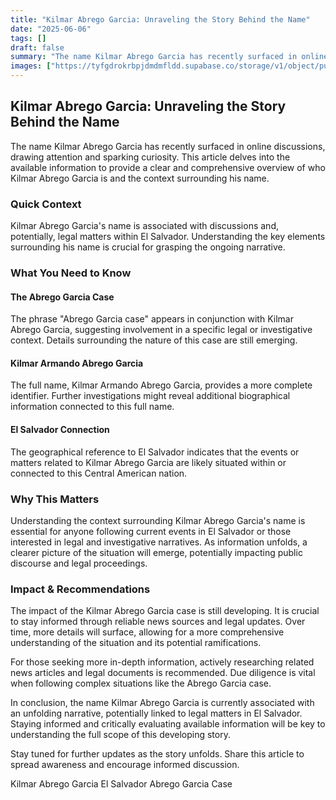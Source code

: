 ```yaml
---
title: "Kilmar Abrego Garcia: Unraveling the Story Behind the Name"
date: "2025-06-06"
tags: []
draft: false
summary: "The name Kilmar Abrego Garcia has recently surfaced in online discussions, drawing attention and sparking curiosity. This article delves into the available information to provide a clear and comprehensive overview of who Kilmar Abrego Garcia is and the context surrounding his name."
images: ["https://tyfgdrokrbpjdmdmfldd.supabase.co/storage/v1/object/public/image/2025-06-07-00-04-38-086+02-00.jpg"]
---
```




## Kilmar Abrego Garcia: Unraveling the Story Behind the Name

The name Kilmar Abrego Garcia has recently surfaced in online discussions, drawing attention and sparking curiosity. This article delves into the available information to provide a clear and comprehensive overview of who Kilmar Abrego Garcia is and the context surrounding his name.

### Quick Context

Kilmar Abrego Garcia's name is associated with discussions and, potentially, legal matters within El Salvador. Understanding the key elements surrounding his name is crucial for grasping the ongoing narrative.

### What You Need to Know

#### The Abrego Garcia Case

The phrase "Abrego Garcia case" appears in conjunction with Kilmar Abrego Garcia, suggesting involvement in a specific legal or investigative context. Details surrounding the nature of this case are still emerging.

#### Kilmar Armando Abrego Garcia

The full name, Kilmar Armando Abrego Garcia, provides a more complete identifier. Further investigations might reveal additional biographical information connected to this full name.

#### El Salvador Connection

The geographical reference to El Salvador indicates that the events or matters related to Kilmar Abrego Garcia are likely situated within or connected to this Central American nation.

### Why This Matters

Understanding the context surrounding Kilmar Abrego Garcia's name is essential for anyone following current events in El Salvador or those interested in legal and investigative narratives. As information unfolds, a clearer picture of the situation will emerge, potentially impacting public discourse and legal proceedings.

### Impact & Recommendations

The impact of the Kilmar Abrego Garcia case is still developing. It is crucial to stay informed through reliable news sources and legal updates. Over time, more details will surface, allowing for a more comprehensive understanding of the situation and its potential ramifications.

For those seeking more in-depth information, actively researching related news articles and legal documents is recommended. Due diligence is vital when following complex situations like the Abrego Garcia case.

In conclusion, the name Kilmar Abrego Garcia is currently associated with an unfolding narrative, potentially linked to legal matters in El Salvador. Staying informed and critically evaluating available information will be key to understanding the full scope of this developing story.

Stay tuned for further updates as the story unfolds. Share this article to spread awareness and encourage informed discussion.

Kilmar Abrego Garcia
El Salvador
Abrego Garcia Case
